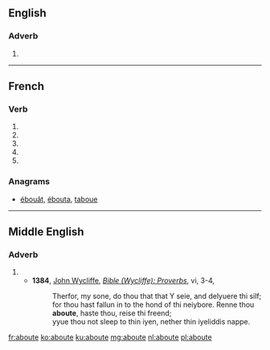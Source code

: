 {{also|abouté}}
==English==

===Adverb===
{{en-adv|-}}

# {{obsolete spelling of|about|lang=en}}

----

==French==

===Verb===
{{fr-verb-form}}

# {{inflection of|abouter||1|s|pres|indc|lang=fr}}
# {{inflection of|abouter||3|s|pres|indc|lang=fr}}
# {{inflection of|abouter||1|s|pres|subj|lang=fr}}
# {{inflection of|abouter||1|s|pres|subj|lang=fr}}
# {{inflection of|abouter||2|s|impr|lang=fr}}

===Anagrams===
* [[ébouât#French|ébouât]], [[ébouta#French|ébouta]], [[taboue#French|taboue]]

----

==Middle English==

===Adverb===
{{head|enm|adverb}}

# {{l|en|around}}
#* '''1384''', [[w:John Wycliffe|John Wycliffe]], ''[[s:Bible (Wycliffe)/Proverbs|Bible (Wycliffe): Proverbs]]'', vi, 3-4,
#*: Therfor, my sone, do thou that that Y seie, and delyuere thi silf; for thou hast fallun in to the hond of thi neiybore. Renne thou '''aboute''', haste thou, reise thi freend;
#*: yyue thou not sleep to thin iyen, nether thin iyeliddis nappe.

[[fr:aboute]]
[[ko:aboute]]
[[ku:aboute]]
[[mg:aboute]]
[[nl:aboute]]
[[pl:aboute]]